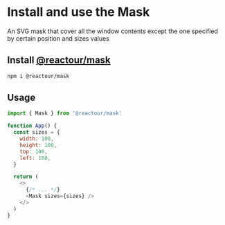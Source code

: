 # Install and use the Mask

An SVG mask that cover all the window contents except the one specified by certain position and sizes values

## Install [@reactour/mask](https://www.npmjs.com/package/@reactour/mask)

```sh npm2yarn
npm i @reactour/mask
```

## Usage

```js
import { Mask } from '@reactour/mask'

function App() {
  const sizes = {
    width: 100,
    height: 100,
    top: 100,
    left: 100,
  }

  return (
    <>
      {/* ... */}
      <Mask sizes={sizes} />
    </>
  )
}
```
